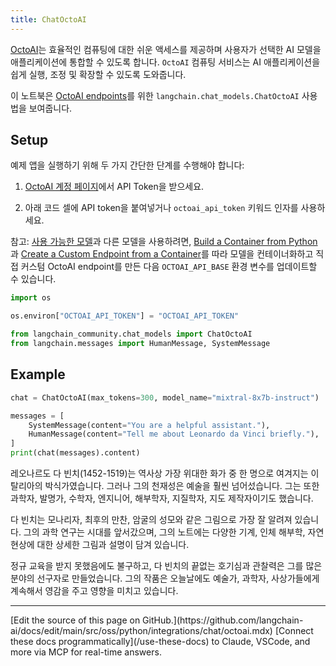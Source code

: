 ```yaml
---
title: ChatOctoAI
---
```


[OctoAI](https://docs.octoai.cloud/docs)는 효율적인 컴퓨팅에 대한 쉬운 액세스를 제공하며 사용자가 선택한 AI 모델을 애플리케이션에 통합할 수 있도록 합니다. `OctoAI` 컴퓨팅 서비스는 AI 애플리케이션을 쉽게 실행, 조정 및 확장할 수 있도록 도와줍니다.

이 노트북은 [OctoAI endpoints](https://octoai.cloud/text)를 위한 `langchain.chat_models.ChatOctoAI` 사용법을 보여줍니다.

## Setup

예제 앱을 실행하기 위해 두 가지 간단한 단계를 수행해야 합니다:

1. [OctoAI 계정 페이지](https://octoai.cloud/settings)에서 API Token을 받으세요.

2. 아래 코드 셀에 API token을 붙여넣거나 `octoai_api_token` 키워드 인자를 사용하세요.

참고: [사용 가능한 모델](https://octoai.cloud/text?selectedTags=Chat)과 다른 모델을 사용하려면, [Build a Container from Python](https://octo.ai/docs/bring-your-own-model/advanced-build-a-container-from-scratch-in-python)과 [Create a Custom Endpoint from a Container](https://octo.ai/docs/bring-your-own-model/create-custom-endpoints-from-a-container/create-custom-endpoints-from-a-container)를 따라 모델을 컨테이너화하고 직접 커스텀 OctoAI endpoint를 만든 다음 `OCTOAI_API_BASE` 환경 변수를 업데이트할 수 있습니다.

```python
import os

os.environ["OCTOAI_API_TOKEN"] = "OCTOAI_API_TOKEN"
```

```python
from langchain_community.chat_models import ChatOctoAI
from langchain.messages import HumanMessage, SystemMessage
```

## Example

```python
chat = ChatOctoAI(max_tokens=300, model_name="mixtral-8x7b-instruct")
```

```python
messages = [
    SystemMessage(content="You are a helpful assistant."),
    HumanMessage(content="Tell me about Leonardo da Vinci briefly."),
]
print(chat(messages).content)
```

레오나르도 다 빈치(1452-1519)는 역사상 가장 위대한 화가 중 한 명으로 여겨지는 이탈리아의 박식가였습니다. 그러나 그의 천재성은 예술을 훨씬 넘어섰습니다. 그는 또한 과학자, 발명가, 수학자, 엔지니어, 해부학자, 지질학자, 지도 제작자이기도 했습니다.

다 빈치는 모나리자, 최후의 만찬, 암굴의 성모와 같은 그림으로 가장 잘 알려져 있습니다. 그의 과학 연구는 시대를 앞서갔으며, 그의 노트에는 다양한 기계, 인체 해부학, 자연 현상에 대한 상세한 그림과 설명이 담겨 있습니다.

정규 교육을 받지 못했음에도 불구하고, 다 빈치의 끝없는 호기심과 관찰력은 그를 많은 분야의 선구자로 만들었습니다. 그의 작품은 오늘날에도 예술가, 과학자, 사상가들에게 계속해서 영감을 주고 영향을 미치고 있습니다.

---

<Callout icon="pen-to-square" iconType="regular">
    [Edit the source of this page on GitHub.](https://github.com/langchain-ai/docs/edit/main/src/oss/python/integrations/chat/octoai.mdx)
</Callout>
<Tip icon="terminal" iconType="regular">
    [Connect these docs programmatically](/use-these-docs) to Claude, VSCode, and more via MCP for    real-time answers.
</Tip>
